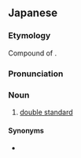 ==Japanese==
{{ja-kanjitab|に|じゅう|き|じゅん|yomi=o}}

===Etymology===
Compound of {{compound|lang=ja|sort=にじゅうきじゅん|二重|tr1=nijū|t1=two layers; double|基準|tr2=kijun|t2=standard}}.

===Pronunciation===
{{ja-pron|yomi=o|にじゅう きじゅん}}

===Noun===
{{ja-noun|にじゅう きじゅん}}

# [[double standard]]

====Synonyms====
* {{ja-r|二重標準|にじゅう ひょうじゅん}}